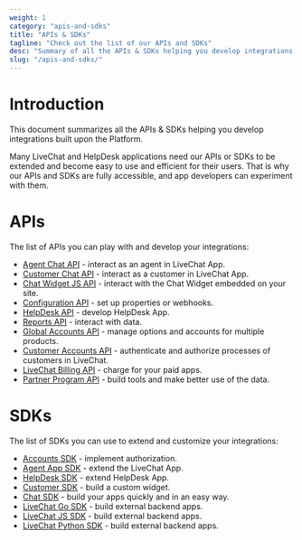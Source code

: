 ```yaml
---
weight: 1
category: "apis-and-sdks"
title: "APIs & SDKs"
tagline: "Check out the list of our APIs and SDKs"
desc: "Summary of all the APIs & SDKs helping you develop integrations built upon the Platform."
slug: "/apis-and-sdks/"
---
```


# Introduction

This document summarizes all the APIs & SDKs helping you develop integrations built upon the Platform.

Many LiveChat and HelpDesk applications need our APIs or SDKs to be extended and become easy to use and efficient for their users. That is why our APIs and SDKs are fully accessible, and app developers can experiment with them.

# APIs

The list of APIs you can play with and develop your integrations:

- <a href="https://developers.livechat.com/docs/messaging/agent-chat-api" target="_blank">Agent Chat API</a> - interact as an agent in LiveChat App.
- <a href="https://developers.livechat.com/docs/messaging/customer-chat-api" target="_blank">Customer Chat API</a> - interact as a customer in LiveChat App.
- <a href="https://developers.livechat.com/docs/extending-chat-widget/javascript-api" target="_blank">Chat Widget JS API</a> - interact with the Chat Widget embedded on your site.
- <a href="https://developers.livechat.com/docs/management/configuration-api" target="_blank">Configuration API</a> - set up properties or webhooks.
- <a href="https://api.helpdesk.com/docs" target="_blank">HelpDesk API</a> - develop HelpDesk App.
- <a href="https://developers.livechat.com/docs/data-reporting/reports-api" target="_blank">Reports API</a> - interact with data.
- <a href="https://developers.livechat.com/docs/authorization/global-accounts-api" target="_blank">Global Accounts API</a> - manage options and accounts for multiple products.
- <a href="https://developers.livechat.com/docs/authorization/customer-accounts-api" target="_blank">Customer Accounts API</a> - authenticate and authorize processes of customers in LiveChat.
- <a href="https://developers.livechat.com/docs/monetization/billing-api" target="_blank">LiveChat Billing API</a> - charge for your paid apps.
- <a href="https://developers.livechat.com/docs/monetization/partner-program-api" target="_blank">Partner Program API</a> - build tools and make better use of the data.

# SDKs

The list of SDKs you can use to extend and customize your integrations:

- <a href="https://developers.livechat.com/docs/authorization/sign-in-with-livechat" target="_blank">Accounts SDK</a> - implement authorization.
- <a href="https://developers.livechat.com/docs/extending-agent-app/products-sdk/agent-app-sdk" target="_blank">Agent App SDK</a> - extend the LiveChat App.
- <a href="https://developers.livechat.com/docs/extending-agent-app/products-sdk/helpdesk-sdk" target="_blank">HelpDesk SDK</a> - extend HelpDesk App.
- <a href="https://developers.livechat.com/docs/extending-chat-widget/customer-sdk" target="_blank">Customer SDK</a> - build a custom widget.
- <a href="https://developers.livechat.com/docs/messaging/chat-sdk" target="_blank">Chat SDK</a> - build your apps quickly and in an easy way.
- <a href="https://developers.livechat.com/docs/messaging/go-sdk" target="_blank">LiveChat Go SDK</a> - build external backend apps.
- <a href="https://developers.livechat.com/docs/messaging/js-sdk" target="_blank">LiveChat JS SDK</a> - build external backend apps.
- <a href="https://developers.livechat.com/docs/messaging/python-sdk/#introduction" target="_blank">LiveChat Python SDK</a> - build external backend apps.
